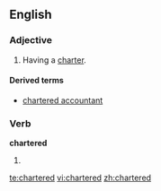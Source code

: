 ==English==

===Adjective===
{{en-adj}}

# Having a [[charter]].

====Derived terms====
* [[chartered accountant]]

===Verb===
'''chartered'''

# {{past of|[[charter]]}}

[[te:chartered]]
[[vi:chartered]]
[[zh:chartered]]